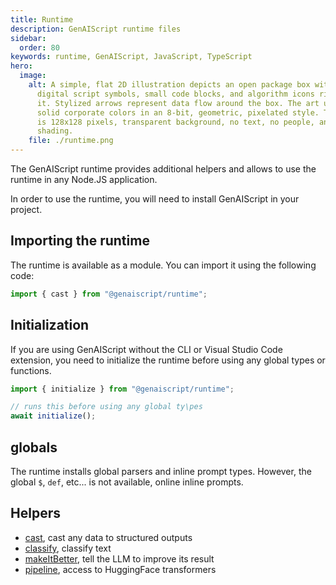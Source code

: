 ```yaml
---
title: Runtime
description: GenAIScript runtime files
sidebar:
  order: 80
keywords: runtime, GenAIScript, JavaScript, TypeScript
hero:
  image:
    alt: A simple, flat 2D illustration depicts an open package box with basic
      digital script symbols, small code blocks, and algorithm icons rising from
      it. Stylized arrows represent data flow around the box. The art uses five
      solid corporate colors in an 8-bit, geometric, pixelated style. The image
      is 128x128 pixels, transparent background, no text, no people, and no
      shading.
    file: ./runtime.png
---
```



The GenAIScript runtime provides additional helpers and allows to use the runtime in any Node.JS application.

In order to use the runtime, you will need to install GenAIScript
in your project.

<PackageManagers pkg="genaiscript" dev />

## Importing the runtime

The runtime is available as a module. You can import it
using the following code:

```js
import { cast } from "@genaiscript/runtime";
```

## Initialization

If you are using GenAIScript without the CLI or Visual Studio Code extension, you need to initialize the runtime before using any global types or functions.

```js
import { initialize } from "@genaiscript/runtime";

// runs this before using any global ty\pes
await initialize();
```

## globals

The runtime installs global parsers and inline prompt types. However, the global `$`, `def`, etc... is not available, online inline prompts.

## Helpers

- [cast](/genaiscript/reference/scripts/cast), cast any data to structured outputs
- [classify](/genaiscript/reference/scripts/classify), classify text
- [makeItBetter](/genaiscript/guides/make-it-better), tell the LLM to improve its result
- [pipeline](/genaiscript/guides/transformers-js), access to HuggingFace transformers
